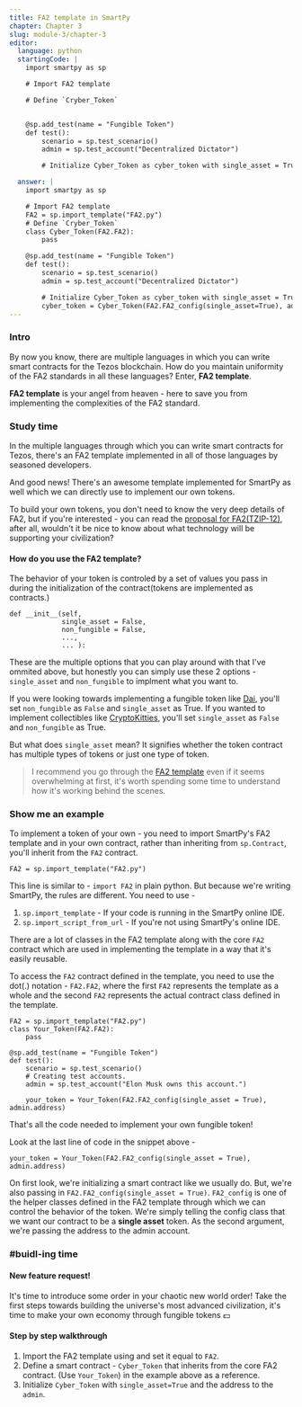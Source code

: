 ```yaml
---
title: FA2 template in SmartPy
chapter: Chapter 3
slug: module-3/chapter-3
editor:
  language: python
  startingCode: |
    import smartpy as sp

    # Import FA2 template

    # Define `Cryber_Token`


    @sp.add_test(name = "Fungible Token")
    def test():
        scenario = sp.test_scenario()
        admin = sp.test_account("Decentralized Dictator")

        # Initialize Cyber_Token as cyber_token with single_asset = True

  answer: |  
    import smartpy as sp

    # Import FA2 template
    FA2 = sp.import_template("FA2.py")
    # Define `Cryber_Token`
    class Cyber_Token(FA2.FA2):
        pass

    @sp.add_test(name = "Fungible Token")
    def test():
        scenario = sp.test_scenario()
        admin = sp.test_account("Decentralized Dictator")

        # Initialize Cyber_Token as cyber_token with single_asset = True
        cyber_token = Cyber_Token(FA2.FA2_config(single_asset=True), admin.address)
---
```


### Intro
By now you know, there are multiple languages in which you can write smart contracts for the Tezos blockchain.
How do you maintain uniformity of the FA2 standards in all these languages?
Enter, **FA2 template**.

**FA2 template** is your angel from heaven - here to save you from implementing the complexities of the FA2 standard.

### Study time
In the multiple languages through which you can write smart contracts for Tezos, there's an FA2 template implemented in all of those languages by seasoned developers.

And good news! There's an awesome template implemented for SmartPy as well which we can directly use to implement our own tokens.

To build your own tokens, you don't need to know the very deep details of FA2, but if you're interested - you can read the [proposal for FA2(TZIP-12)](https://gitlab.com/tzip/tzip/-/blob/master/proposals/tzip-12/tzip-12.md), after all, wouldn't it be nice to know about what technology will be supporting your civilization?

#### How do you use the FA2 template?
The behavior of your token is controled by a set of values you pass in during the initialization of the contract(tokens are implemented as contracts.)
```python=
def __init__(self,
             single_asset = False,
             non_fungible = False,
             ...,
             ... ):
```
These are the multiple options that you can play around with that I've ommited above, but honestly you can simply use these 2 options - `single_asset` and `non_fungible` to implment what you want to.

If you were looking towards implementing a fungible token like [Dai](https://decrypt.co/resources/dai-explained-guide-ethereum-stablecoin), you'll set `non_fungible` as `False` and `single_asset` as True.
If you wanted to implement collectibles like [CryptoKitties](https://www.cryptokitties.co/), you'll set `single_asset` as `False` and `non_fungible` as True.

But what does `single_asset` mean? It signifies whether the token contract has multiple types of tokens or just one type of token.

> I recommend you go through the [FA2 template](https://smartpy.io/dev/index.html?code=eJztPe2S27iR__0UKLnuLNmSPDOppCqzO1tne8cp1_qr7NmkKi4XRVHQiDFFaklqxrOXS@1b3J_kae5N9kmuu_FBgAAoamaceDdmba01EtBoNPobDfDu3Tt37zL471lel8Vim9RpkcNX@O1bzlm94uzpoyNW1XG@iMsFW_BlmqfY6hjbfL2q6011_PDheVpn8XyaFOuH9Y_pRvxv8nCeFfOH67iqeflwUxabooqzin6cHB49_MYYaV2UnPGP8XqT8erhoki2a57XMY7E4jo0VrUu8gWvHy7jo0m1jst6c_XwGwa4Wh3iquJ1Na1_qPmPRUUdYQDAo_jA80lSwNzjpK4QysPDiQVriiim601R1kx@yeKKVRuJOvz3gtfx5HVZnJfxep3m5@xJkS_T820ZG8Q8A0LOgJJRQj_OWJIBVmxVZIuKqLxGKBsDSmJCITRElwbI8R0GD6wIiyJclCgaVjxbjulr61nw@fY8WhcL7vzE2Al7CovCPd0qwCPjEZFvj255kUfLbX6ezjN3vHC3eLGI1ltYogiWI6@WvOzVreTxIvaNJLqdlVtfr2VRJjzK4qtiW1e9e1XbDXJCVGw4rEtR9usF9ANmxkWreLKt0wseEedFKax9uBeQA4ZZp1UFDFBFC14lZboRo4bJkcU_XkUgOeVVtCnSvK72aQv0z@oUJFB1cvuMju_oL9OlwVnHVltkxOn6KlrHG4BVbabwQTfgAHlH83l6HpldhAQVG9IHs2bUGVvHH7gQoQT5@5znXMgM2xr43wU@Od9mcQntNxVLc1BJ8YIVSwYjTfC7MVvxPOEsrSVIaLPhQiE2UKADDgX6sObqD6VAGI@rlJfThkA0LUuKTiyhsqaXVtZcJMwqvoDhijXMDPQOaDYYuyjjc87mV0b3y6L8gFqjyLMrZG4CIvRbumCzg1kbK0tITyyZNcCe5iQoBA2aTESTNEvrKzV7GgSol075lL5YAtoGiHoV19CojjMSH0BvBROpCzbn7LCNlRbmEy3XLRaYqe9nihuAbjHL@HmcXAGQukYy0KCXnH3gfMPistiCRTAWURFpDiu@Aq1OpNtsS7BPvJo2LY0@31e8nMRJAqBApuISYW9qYBIYXLLQsdF8NtxSh8Wi5KC07@u1GLHJN6y4BCatVmAFUyDwzD_iU7mKj@P5VQbzBONQF0mRjQF_DkRcIBFhlIYkSmpnBhRAsCgXoEtV49ePnnwHtMsJ9gd@VamFlLNoL4mtKU9szdlaHBSYdJkmQv5K_sM2hemzOMsAD_ABgDX4ZFkCbyPBS54AaiYMZO@LuExjpLFgkftler6qwUiv59VX99WaWvwFDLCJwWzyWkwTehE14CN02@BagSIFvNcxCvh_kqKYVOmP3BHVtn4_cVS@o5FkS1KjE6ly4@wyBsKuUHYFQkDgko_ZfFuLj8C1BiTpVXFgyxhXaZLEsFTIoQBC8DNf02QyTq34egMSOKzoVwOQ0g1ISNQXl6DT2Kw9hxnKzIxYZdQmwQ5j1fVzi3dj4Fh@kRbbil0AtyNHSE47@_Oz1zavjFHtXsYmiJwnIDlxeYUUJDlGhfhBa2BQpvARWUtoIOR0U3P6heqs6aq6VUTovLgE6qUALr6I0wwZ6KsWbxlgzrcp2GNw3y4RuxTXBd1VmIWpBJ4t2awG6z5Dtl0U@b0aZsUXQBmQ2MzCgwH9xuwv26qm6SI2ANyABbx7JVkHGNpZNdd3OvE4VAa8RwvAIxdsy4httdmIF@CAplUtGBvQ0TABFrStoVMKhL@y1YxJ_HsVm8cZipsP04Bbc9Lh87Qwx7Fm_pYzUxS_Qr5CA2HZcLIbsACwsrXmJ0t1xZa9SIoKhLptf6tCW5i68U0AXF7UOBOU2zTAhi@BiMJIgQ_VJZ@zMQI3ehqTnhi0m4MuXaPvwJNVDrOA1VH6d9FeAp@L6Hy3o4vpKYZ_DIggWFmyoD__9HfUaSBtSLqff_qHJCKZpLcYbb2@QsNRsBdpsgKvEQMhFySQ0J0SrlQYMdv7LOMUMDr9mHAafuh4vYMncY6rCib4AgR_7@EGo2YJclAmQLQBxHGDPp40tX8AHSbUwupj@pKhXmYbq7Pp8oU650u7j6tSQj2pVWu8Wjt1wfGKSDVx@lqORwcA0cLp3hayDgjFpnK6dxm@DlDQJo9dGvpVVwgOtqZmg06eD3XP@Ka7Y0AsLAjrga0RJBvjP3dkIuTR9iNEBmixn2Cmggup@GOcbXllpEGaFBIYCZ6BpWvsJwn9i@eT@mojuwOHJqItmid0DsGhQFAiKQOeIqPGlCFRKxLhVyKQPHsZ13dk6uS0LIsyWqNbcc5D2ROZeBkd2_MV3wJM8cH@ERydZfpRSnU00JAxnpNQq9ExcH@9LXM2NPs8gF90e4E_BCtIIr6ghtBPPLK3CJUR8ODs1XenL6PvX357@vTZy9NvBw0giF23S7BmKRA1kpZYQ3MBPXv59vunT589eXb68ix6_Oj5o5dPTg1owP9abGycvGi9fHUWvXp9@ubR2as3bSgY@DggwlD@9PLUBKGQqIBGUp4bKrkgFBJvgUZvv3_9@tWbM6KS4sRkW5ZcMhCxF4RycQ2WZtG4PNKxsd0D9CiICZdFBgxcHUv2ns1mRRKvM_xMQA1v7L_xS8Yg@llH7JjJyPAr8W39sTpWLeCvwm3BmGJu@El91L_Fa4xL4RdQNvLL_2EZ@HD4ufkE@GlBhDkIqZBGDbxZngF9KfBKQAvXIoxoEgA0I7DM1TZZMS4kluSOPasxahGZCyvLCaAWQDgwmRCJoPeK36Dfiy2byI5JrT6VgvoYV6FlYm4kqdj5nNcaJCkIyTi6d_3R1BtvKDod4lqILx6J9fDk0cxHr9IJs7TRjm5yAbXKGllmvpnWtMMKNvjLT1PRzPVnhgOY1mBM_woc4Y@BwGEwGlntm78s4tlUEly9D50UypXs9RxYdCjxHo2CmAee4YAwwFkASHMKUitYuNss4eEEpUoUXrQALv@MDIVb87XkSsJkjFMzIF6IaZY2uZqmtGiVgzZ0qSSOEf@4KYcXYxZGRiqhV1JLRhS5zoTBRekkjUSWVYV6s__YbhYg6Vq9V1b4pOTRhnib8ugTQ5u1LBYg@9HFZ2bmJtQmJKLXkjkEorh1OCD8SLAUIsSSSshGHsb0OQsEZqwnM9Z4mjxqcZQijOgZEBuDOBp0oKmHRruZszSZU_KktrXESLPnfHEOHPuBXxl8KRKRjRmm_bAYLG9GrdkQU5MjyrAKFp@wZzm7D@Gjyo1i2ATxI@UHIWwudOoNI2EIsDfTTZx8mE2tziIymojEvAkhiXORisGEKSKDudx7lbLISiqaudySRBgcgCPKZTd647di2W3Ci9YGwxtKm7JLnj70w7inBIQDTRgNggcYAHHo2OHR7WgtUoWzmGFoWH@4KNlPQOwcUrEpLv5QtBcc@VRm_GKIKCA8UV6e5DdwjUQmrll6lc1ir2VOE6HItGblzyGp9IvY2sZEf7mmX75qcmgIhX@EPwScdayzNqwgd2mZ8mzR5jjC@dhVpH4LJvWonEHbxdB8J3_3wijbIFRjLd5Zmn@AaK6@5MBt2piQAylSisSWQtivZANMgtMuCoVzuJFyH0NT9A_vI0lnUqv93_82mgs@652UmVg8Efph_MlUd7EnJDc0wPXEhBNtdWDWCfFR3quZTZZVAwImtSTd8T3I88wxhFoObiz0aZ4H_FF3DXeaP_vpYwztJ2QaO7qM9rZ@OGtYDe@c91EA1NAg36iXLjh7fFXzytW5HsIbiIi96WGNdupE_KKnMAI1JtSIoDNyjC1caCP2MO1YCyIH2s_AO8u@y8wHV33kR8Y2IfKnsbsS19PoEl5_lS47NMQGPaPyLbzuR2xo@E7nDGihwr3eCypsYYH1kCVfFxd831EXPNtv5EZfVNGar@cyjbLHkJqra1yMGvyrath3@NEdHZmT4o@K5bFBgR9AY_axQfv58kE_3dU4ppIx8Ko2mK7tQozCO2vUELqiI80UEGroMLWn70qaa3gb_GVfnIFsZmlJI0m7L3XR8Z3jfqkY9oncmBtaiFv0aaEuUbPi8@CsG3l3J1fh7BQ6g4aVzmjJUIQjCEHjf2FU2S9nU12t50UmwbytS3CJ7QYyJR76GRNhawhOGkawfwc_sIzVry_A2BiADKAGqW8erzbpnw4DMRyIqXc2glY4_@420EhRAZlCzBg5visu1jYHHDQ5KckZaIRMvmjs0xB_8kSjCqbFvX7rb_s_kmdfd@zbfDLWVfq4SfhsiixNpEk@@6MomLFZGreemtyz8kpauZJLMtj9msHwDh6Ov4NPf17smFfop_3zggYhdvCm3c8mzh5d2SBMMCsBZI_QzD28qKIHzGhVFB_C6yXLG8RmS3dbFaP6215rUQOz8n6__3JaJNhvQV2y7LWqHlJZy5lsq7pYGzu7tpR67U583mEvBK2jeJPKRq9EdYKZ5jHcdMyXdSRO3ZigvRhtzkh4etGEHN2tK54vuChM7tFakIpaG_MKETAcTHSwoSQH_mN4izoq3bnu6L0IAvRhErCQRADydGgaA59NQ2w@qVnzBbP4_fZiaG5GGCgBcFlwOazGKrYxdFTDNsMuveYlUTuHGKqkNB8M@Vhb@Tb42NsoIQ6H6aq_HKdWczU0ammTkZene7SU_Eyo5UVuZ0sc5Ds2dFq@tFyjC51l8xQ9VtBqA7oAQgW@YHMsIJ3lcT1D6mMynMpWVBG2SJxR7hLzW0YxC0R9JfXOGUQJ2zhjsyGOBqBGM1kDM9XZ9@_y4lKWpbrVlNuKL7eZTOSXomGcJFvK@HEswWCyBKOS@fjXrTrRXQlVKsvEcXEMVSAikqkQbnGsmYUfhk0aEqvjoR_8PREJ56kVg4CTd3v5PCrN3ZHW6l9MJNZ9gLVbSNsU4rEkLhcpTHcakGdYsuFBv1wYgB3W_m0wO5uCURolGi5uY1ISGg1PR0M@DpsB2AN2OOpCX_VG7C4aZK2cxm1jrCp3LtjXCnIfFDVOF5QpV2ftVLlTXBtF0SpCV7u4dpndTFSxNrWrxi6tOrlyKWur6AzLzz_9Ha1iSrtaVEMKQInpj@@QqbDAD1Xh7liUOytrgeaBl@nyakjcIhTiSVNjjYH71KoXHql@2mYJgFMIl2pgW1Ht7WxVeTqIcgTR9gVia7TMF16wVs_RHfvonTpzN9@meOgubs7Y4LGOkup16wKJbJWw4BZGnJPKtOqi9WagqH9B4cxXQCs62oAb@wpMifXfqzRZNXVulTxEVKa03s3xShqMLfml3P5JZCEd4rVYqC@L9Rr4ZsljYMpm@2PC_oTaWO9YAmMJjfgO9z@NVNLs_VCdjLy8vJzKY43TtHi44BcPSw78gPw0XdXr7K5VKDgSALEQWutd8yzVtiJlj7WysSjaM4@fxFgrJSDYbCzqz5U1IEMna6xp@wtkAeQJWS2qyE8WwsA2WZxwPEFJG4l4ggVXVgxQXQFSa7SN2EjQWwBrsGOXab0COMrKKPMzqVTSZZus9IxnA_lzdHRwdHDwu4OjCM@xRvPfH_5u@ZujweyYBjGOOsDyT_SZ0Vwihm3OQT5xEdNabTzSiYh3gG1RpTD1q2aFfAdrR2TPG3jNYbFVsYUpFnN@NbWOi5YcBVipmNEOUzdm9@9TbiaS67BXMSQ3qyyhjVV1OTT6j@x@hbG3Bt3MrbY@vUj2zX70RUfP2rD9eAzT@LOjV6Y3_aFPUwGwcxyd59RD6W86@vrrhLF0yJ@J6gA1t2rq8OuTVp2dvzPYTNto7igBF3NW4R@1FH6voUiGNoDuwfrUSiMr@9tJxrasmoWuY3jGdsK8ax1Mr33kgL5QO4Wh3hSuuf1geL0kF4QNkQucOj0Pl@LBMzUtyvvbWSsgab@jvlyf5llm8flw4LQe9IIZKD3fBdw8WWH14eoQR4QmZp3@SJo@yvgFx9T94Fu@jKHrc_CSWgXtqAftiFJWg5y4C@TZGFYbwGaJhskenq2tak_QPm0SHqKJfk5c_SpZz@4B9jlSiLkqcioCm1aflmVu9kftZi17Ymxh0Mf_splUWydLM3mEuHFP2d_EIlag9sH3WQxHRuDtlXFXJ3pjcOhLkaxRDy5AWAwrK8kj8vtOdOspFXiaDRW4j2T5VTMs_3ZY4W4zu_qj9GnZN@xgzBrbOjh78@jl26enb6JXT6M_n755NXDVSe9SLpeqMG6zN3aCQw_Mornj5oT514BYj7E7z@CEsNiRfxuqlbf88yZgGY3YX3eBsNfvhDWdd_Z1ZcveoRcxkpbGPVLOzmNieRM4enY3AWLwhmfT234ahnU9xKl1usRjRt3w2pnN58AoN6cBnY3xEMAIwjU_CT3dJBj6rkYnFu3jRx5c6FCz1EUQhB2Ik82YHVyh@s@LS6@LBXrAVmIeTwwf0peqytV2t4XJskTA4sEdqixIE4OoYrB3Gon3U1W78Q2W56u8Qpi@ndT1nsnykBifuuikAs076jP_HnMjJo6rCPOGwZn1ATQxaBRaDWUQDFAGE4tZB3jDi4bs0iDxwFipEBI7NEpwkLZ7p9YiNOfOoTZgQru9n7mutgn5P3eZ8HaocHjN41wk@mVHUcSKX5PNrqpbcZyMGiC3PKnpihNYRpuywFscIllvMYR_W6vbxebQeipr0vCjn9X7aEerd0h8b6Iad3F2gK0NEWzznMXVPs4S5ex@iQ1skZlPU8rWozE@Rrle69RHs0pmWrd3yakXoPp9rIvmOgC6denO6vjl8AsZzach44G1CSlr0rIiiTPcFxdVg1jBJfPtqtAPL_kaOkJvKQWdrPdhLMGpWsHe3mnfAkdLsenYElPopM9bqRYD2V1hqo7JKRQu@Tk6l1efImq1MlPeQhBzavi5iOROhXB0s@UokFLqnGL7mGDH3LxI@@tsvVVO@GDqxzy94GZ6jWDd5RNRk90fwihcY9IdsspwXlAnkBugh7YaRDOQEsw64BVPFSw4bqaU534fQWxQlOeiy3BgkmVAXQFkh7ekGW0I7aZS9ewV3eKzO27yu3uEghMdq03lG8bFekLX6tjrWIS_b7fD3V6xFif@UhfNOORw83zGtZeO3Wz1WGgBPfdRglzHaYarOfR4g_57KEZSh8o76eA_ujPIvGRK7fPiPXB4ynTOme5P1TLb85XaRxa3ZyFAeexD2ojgKbF5UWRDcavbp0WkxVLyGApx1U68ml1JG4rapzT2JvcdSZcnNGxq9e@2cGi2fMN1mO@dImbvMLgYgWES4E260DIH6NHNAnoQ0Wz3fMVQn2SeMjD1TXCN@1Ct@YWwpLa3iOBdLJIQV_ElK558oBIywjXHezrnPMHP7JLfkydFCWRTatU7md4gJ73a6yXSW@OF7@xyxlM3ipywQxjt5dMzNZT8AQY6HIRC6b959n_sQ2OCmfWO0bUyyS3KBEMTE_tE3MSGfMHqyxTClQqP3RAMYzpdaQVFIHnmzEHD5maLBrbzYky_A8j@qYHuZACmuKw1NocKXK3sAPOmslrlU6EZtLMr7am3fBtKdHWi6MB@1wL5vkd8bYTCrd4BttLnuWRz8Xegsbq1D4Leu1iqBzQE7QakxLwaw2s5_f2MQ18HAdDmuS8MoD1@mWU37WizryJt9br10DSUQAmepVSPebusjhRVtiKsVlbgwGT6CNLzeD1fxN2Zlwb4XvvoPjD24RjzGbln6@iom0TXOjEiUqSg0cPZUS@qoZMDlgQBrPeOdpfJrh2NoSFey7mttUaQ2LclXSV8mimMRiarDl12HWsPYOw6gePG_xkzjwMUKFYjGAbhVM9poL12TcS9@Kztkgl46lbDM8xs6eJd65ZDUAPbNfBgq3RX3K2mavJERTyV5tMlanSmVlwKLS_h1ocSsFpXVm2qHNhkHmNn83ZpVXGKtRR4lRO@uoLF82Irb1WjNa7ci7@rhOd4faKS8Ol0OsLr4NgwWRJM9s567cZeVaJpHsURzi1Sw0QjXWX_x5RfUpU1Uqt3IaLZQsuCJmtThGw3oDIeGBUQ2a5DWpd@j5NEaHRPgyb4FUERHstDt0MXPgeyQzuyaHKl1e7fXlm0jrymx_02KWCCRXcXu4dyVR4ID06oh96L6DXDayRDrQrzXknJ9mDBMexJqYXfmy569ftoZITmqdOz0VC0Fb5Hv9nuV@doIx6qRPRNoF1qKNxAaQIUw6ODoA6QdR58DbGZR9LwhSh9fVpPd_HiEqWu_9C8D6RYkjJnb6WG0pfSkkoWF_5UhbrvvUx_bLS2dSKgmP@FJ3QaimrV5wjzMqZ76i_Sahtn0FPc2J9WSvvSDeF5hocznn17Slr36w71@g3oTnkCh7TqUNmuFNeNShgloQy3TzeWzqqKGeGvVsfmD@PuWexpMo6kkvCwLNVuuKjaqKwOh3j5rbaF7CUMe8wG7IGJh6djjdfBgFZD8uKtWNXQjNbV0PLNG@r1LmD3Tr89@u1vD3@PNwlN8EKxCmZRI3ujKRc3oDeTIZNuzESCGw4embbfiB9hEVVpRKsD_mA0nBdzxnwN3xRzXtYDczLPOV6Mv0irTRYLvlIvFHHJPl0dwWDy54GHbtWquBy@o4mNBbpjRMbw45JDlAZwwyxHScW9LkjURsmhmXrYmXUACXj17SvrK5GM8s_nGd77HGfsRUpvAPFNazMcnDnvIFjTHeuHBwcyT3JwjwSL1mLqgSJmMqXkkXoFy4kgkg77O518fR0rjLkjHFBR5L2z7w7u9d6tPRhNy20@1GdMpc_ppdqZVKKVmDC@QOZxMQ9PW2__Wci8c1CDpq0CWLrFVF1Ouge59ATpIlN3pNDTxPTiml3g3_0GtB9j1a7T3VqeXv1bEdb79qIiBT2L6itJg8UwkzTwZzttZa8HoGiUcJ2w3x_c2kDmKrSHOfQM84Xtbo_t@gP4ZJM4_LeSHQsQyRGbwELi_w4_uUS1B4dxH8j_GYM3hrjrGtaw1X2B94_SmTN2hrc_9zaYvVnqeubysL@5POxnLm9rGkf7TOOo_zSO@lr938Cq4QkncV0BUx4A2n00_20n9NNo4r01yk318DVUv_18Hpr4M5rG4ei9ZyK0CXpRZDAIcE12RbEfiyEyWVJWD1@WM58Qa7h1Kl@Yxn4s8d5h1IA4AR__FZ3sfxxXaWIc7RWpCV@YhBoClYHcDtXH00gzUHREe3RfggTn@Tx0xK1N4sZz2M2yY7wTO9UbJgFupEwK1RJpZozzKzoW9IUN3edXxoafxlD9im3NJxfcLt_y9AKcSi2wlgGpi4Ktt8nqi8y6jxnm3Fxq@6xfP9XrbERTVdsTdQM0frBcAbUVC2DtrdnEE_LSossG3nStHv0iLenmOEnhY@a9FvCBqC8QiOqzCWqE0ZR_xH0ca1fTdJTkNuikWJozor2S8pw2r6sIZh8Zh@fU_jqdIgvcgzjsKC@yr9JWqPuLTcK7tMEKGYcWCt9AF2NvELcx23vKgxFuiuURvjPefzZC3@tN5AiKuUHBIGnVso1bQlk57y1oZWA67Nc@fQ9v0Peomfl7H7fJVI@aYntfPZBypYQ9Be0v5K60T5OqbY4LEL@Jrv9YFPKmKhpaXXso7m5sXqISkCrFCAvadaTtRq7KvXFjTu8Bdyj2wDkmZ8CdYmAcTerP91oH7MX3Drq2ANg6gmp@my74XsRh5mgE@8AbUAVLuHCXnu44GQ7ar8iT9QPrBVYPZE7IrA@YaQUCKzt8t16oksOmRcsmMOs4iO6AzDc4@@5gMGJ_Zc7Xhx70JAgDE9GUgPRjB@f0VkhdmgV97w7G7PC9u55N9Z5nRazWITugrvlq3TNERTqHPQ9vmTaUirbU5W2XMRZw4ZupQZzoSE9eNBfMSqjt4mnTJKLFVbex4UESxtHj8r5g_TgARy6Cc_Du3X6OgqTLnvdpeRAJlJ3sku5wTWYQZtR5ts8zRl8Ngk9Ai_gx8d9rHNAvbbr5DYhbsOIsmafexTIbnYza5tLpDjbFWzsO5MlEzbJ4X@51@TIwHMqYklnmqWvAp9gc@CopVLf2BUPF5rCreft0Q7E56mp@FCKUKLQA3PDNOIf4v6N2Za1B0yYNkoCSO@c6I6crpvalq8_66pIr60ToGAG0DrnS_pOXjf0ekr@peXv8YXdby7PzCOIvBvujlmzvCLBpbgYjaDYkZsCXDQaStCB@eO1riP86g258_OHw7QffRJ49A3CayO0G4fg0G3XXhXDN_Bk@7fns5Kndz63Ox9mFwKfNvIB0T9a1skOPi7nm238qv16LaW6DWz@31T3subqdDqFvsY927CV9UU@9n3_Fgh_1XnBRRIhGSZzqx5AkLbWVvFX3pH39wedm43d6KL@ACXQ7KXYZFU2vl6Zv@ShxfkXvMf530QK_erUviwfotQI6wPrsYpOdytgSm4PPKjL5VLgf7hB5q8iE5uUR@AN7p97069i9g3sUkdw7vPfv4ePdeFsXn5uVZODT2h30g_lCw85nf5V5sFNHol201CQlcsOVViaYX0xWZw_d6TTYrZCu4ZzSWTyX7MJZVZmTL2QPk12eCVOEp8OCPe2Cla0StgENgmL5g0kvpv9iHozn8zAPv5K4@rZoeHPzADOqWJNCifG9hEkBsqKlHJVWT4H53P3ro3@SjeirqlAnWemrttL6oqj2fz4jIfuyPO7zr1ieI7vR9coJWuUWdLnyeeClXZ43ydx8W92BdI3Chn6VDTctbbhubcOexQ076hiuQfEOxe275qF5JeofsmIeZ@w0v0jLIsdSQ_ZaXMPBy8p4jye94VG93BFfobjNsUyOV6L4AYtrNlf1qsiZmKW6yhT7cwM42VBAqNK3eOjXWc6MdvrKj6TkNEr75aDnKdb1yLeritcwQ_iCdonKrOhFxuJ9noHRsSjtnCYfbdSEh9AWL1XBK8jFJR1CmmBtrVfZFtVUQn0ne7ynuq4aVmHAvGWu1tUqHSCWKDoBGOJ@ldaXElP6WryDzbmeVDWhObtEVnePqFE0lRs5W_D59jxaFwuspHOoNmh@Bm9ICH8jK@bRWW9vs4Gnv3kHhre_2cDT331toheK28wDC5hxEYfwUD9CPxLHpht4ogmXt_tU3r5WCxdAu5zOT8dWIxdM12uXW6_E8xCoo7NnqKCB2j1QsKtnRZwXFHpJ474jsQck_arDfiCbNyPasPV9dm_V1c8___T3dZzmP__0D_PeOv0yXPwNry6q5K1yWYzEZjnoMvnmYVRuwPUTda9QLW_K03WO87K4xHtYZbXa9A5onAFo7k2GynRAxZowSBTh1UBRJORf32LkUxHCuMg6T5caRZ4hNZp@CEgT4thiCxrD0DKWchFsZF@ahEPiHVh5JOc16oTXUji3ALGlghDi2K9XWlKgn5uMbigdyVc3AtdWRm05uBWcnTUd@3TYJxm6W8kFfdObETXMDLc9kk_h_XMGMvXhdUf8f1AVIg4-) even if it seems overwhelming at first, it's worth spending some time to understand how it's working behind the scenes.


### Show me an example
To implement a token of your own - you need to import SmartPy's FA2 template and in your own contract, rather than inheriting from `sp.Contract`, you'll inherit from the `FA2` contract.

```python=
FA2 = sp.import_template("FA2.py")
```
This line is similar to - `import FA2` in plain python.
But because we're writing SmartPy, the rules are different. 
You need to use - 
1. `sp.import_template` - If your code is running in the SmartPy online IDE.
2. `sp.import_script_from_url` - If you're not using SmartPy's online IDE.

There are a lot of classes in the FA2 template along with the core `FA2` contract which are used in implementing the template in a way that it's easily reusable.

To access the `FA2` contract defined in the template, you need to use the dot(.) notation - `FA2.FA2`, where the first `FA2` represents the template as a whole and the second `FA2` represents the actual contract class defined in the template.

```python=
FA2 = sp.import_template("FA2.py")
class Your_Token(FA2.FA2):
    pass

@sp.add_test(name = "Fungible Token")
def test():
    scenario = sp.test_scenario()
    # Creating test accounts.
    admin = sp.test_account("Elon Musk owns this account.")

    your_token = Your_Token(FA2.FA2_config(single_asset = True), admin.address)
```
That's all the code needed to implement your own fungible token!

Look at the last line of code in the snippet above - 
```python=
your_token = Your_Token(FA2.FA2_config(single_asset = True), admin.address)
```
On first look, we're initializing a smart contract like we usually do. 
But, we're also passing in `FA2.FA2_config(single_asset = True)`. `FA2_config` is one of the helper classes defined in the FA2 template through which we can control the behavior of the token.
We're simply telling the config class that we want our contract to be a **single asset** token.
As the second argument, we're passing the address to the admin account.

### #buidl-ing time
 
#### New feature request!
It's time to introduce some order in your chaotic new world order!
Take the first steps towards building the universe's most advanced civilization, it's time to make your own economy through fungible tokens :dollar: 

#### Step by step walkthrough
1. Import the FA2 template using and set it equal to `FA2`.
2. Define a smart contract - `Cyber_Token` that inherits from the core FA2 contract. (Use `Your_Token`) in the example above as a reference.
3. Initialize `Cyber_Token` with `single_asset=True` and the address to the `admin`.